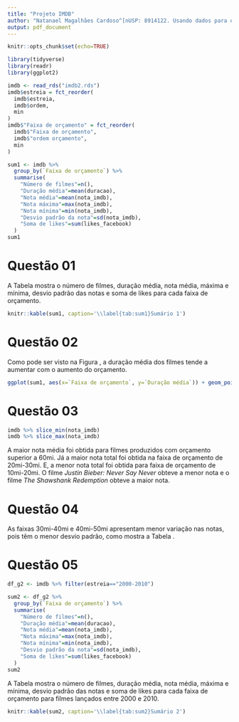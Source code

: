 ```yaml
---
title: "Projeto IMDB"
author: "Natanael Magalhães Cardoso^[nUSP: 8914122. Usando dados para o segundo grupo (datas entre 2000-2010)]"
output: pdf_document
---
```


```r
knitr::opts_chunk$set(echo=TRUE)
```

```r
library(tidyverse)
library(readr)
library(ggplot2)
```

```r
imdb <- read_rds("imdb2.rds")
imdb$estreia = fct_reorder(
  imdb$estreia, 
  imdb$ordem, 
  min
)
imdb$"Faixa de orçamento" = fct_reorder(
  imdb$"Faixa de orçamento", 
  imdb$"ordem orçamento", 
  min
) 

sum1 <- imdb %>%
  group_by(`Faixa de orçamento`) %>%
  summarise(
    "Número de filmes"=n(), 
    "Duração média"=mean(duracao), 
    "Nota média"=mean(nota_imdb), 
    "Nota máxima"=max(nota_imdb), 
    "Nota mínima"=min(nota_imdb), 
    "Desvio padrão da nota"=sd(nota_imdb), 
    "Soma de likes"=sum(likes_facebook)
  )
sum1
```

# Questão 01

A Tabela \ref{tab:sum1} mostra o número de filmes, duração média, nota média, máxima e mínima, desvio padrão das notas e soma de likes para cada faixa de orçamento.

```r
knitr::kable(sum1, caption='\\label{tab:sum1}Sumário 1')
```


# Questão 02

Como pode ser visto na Figura \ref{fig:q2}, a duração média dos filmes tende a aumentar com o aumento do orçamento.

```r
ggplot(sum1, aes(x=`Faixa de orçamento`, y=`Duração média`)) + geom_point()
```


# Questão 03

```r
imdb %>% slice_min(nota_imdb)
imdb %>% slice_max(nota_imdb)
```

A maior nota média foi obtida para filmes produzidos com orçamento superior a 60mi. Já a maior nota total foi obtida na faixa de orçamento de 20mi-30mi. E, a menor nota total foi obtida para faixa de orçamento de 10mi-20mi. O filme *Justin Bieber: Never Say Never* obteve a menor nota e o filme *The Shawshank Redemption* obteve a maior nota.


# Questão 04

As faixas 30mi-40mi e 40mi-50mi apresentam menor variação nas notas, pois têm o menor desvio padrão, como mostra a Tabela \ref{tab:sum1}.

\newpage
# Questão 05

```r
df_g2 <- imdb %>% filter(estreia=="2000-2010")

sum2 <- df_g2 %>%
  group_by(`Faixa de orçamento`) %>%
  summarise(
    "Número de filmes"=n(), 
    "Duração média"=mean(duracao), 
    "Nota média"=mean(nota_imdb), 
    "Nota máxima"=max(nota_imdb), 
    "Nota mínima"=min(nota_imdb), 
    "Desvio padrão da nota"=sd(nota_imdb), 
    "Soma de likes"=sum(likes_facebook)
  )
sum2
```


A Tabela \ref{tab:sum2} mostra o número de filmes, duração média, nota média, máxima e mínima, desvio padrão das notas e soma de likes para cada faixa de orçamento para filmes lançados entre 2000 e 2010.

```r
knitr::kable(sum2, caption='\\label{tab:sum2}Sumário 2')
```
